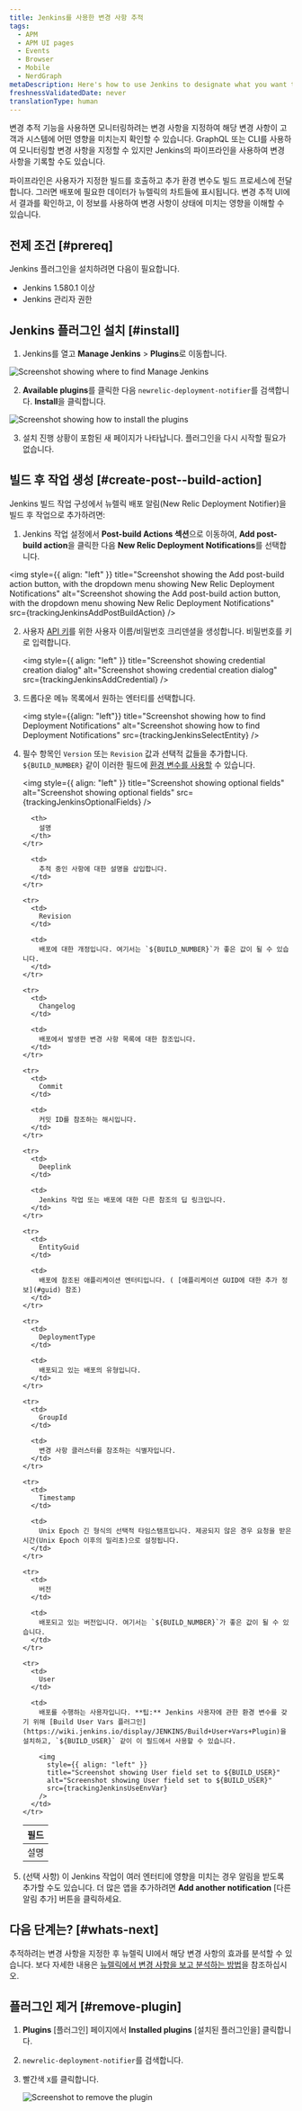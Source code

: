 ```yaml
---
title: Jenkins를 사용한 변경 사항 추적
tags:
  - APM
  - APM UI pages
  - Events
  - Browser
  - Mobile
  - NerdGraph
metaDescription: Here's how to use Jenkins to designate what you want to capture with change tracking.
freshnessValidatedDate: never
translationType: human
---
```











변경 추적 기능을 사용하면 모니터링하려는 변경 사항을 지정하여 해당 변경 사항이 고객과 시스템에 어떤 영향을 미치는지 확인할 수 있습니다. GraphQL 또는 CLI를 사용하여 모니터링할 변경 사항을 지정할 수 있지만 Jenkins의 파이프라인을 사용하여 변경 사항을 기록할 수도 있습니다.

파이프라인은 사용자가 지정한 빌드를 호출하고 추가 환경 변수도 빌드 프로세스에 전달합니다. 그러면 배포에 필요한 데이터가 뉴렐릭의 차트들에 표시됩니다. 변경 추적 UI에서 결과를 확인하고, 이 정보를 사용하여 변경 사항이 상태에 미치는 영향을 이해할 수 있습니다.

## 전제 조건 [#prereq]

Jenkins 플러그인을 설치하려면 다음이 필요합니다.

* Jenkins 1.580.1 이상
* Jenkins 관리자 권한

## Jenkins 플러그인 설치 [#install]

1. Jenkins를 열고 **Manage Jenkins** > **Plugins**로 이동합니다.

<img
  title="Screenshot showing where to find Manage Jenkins"
  alt="Screenshot showing where to find Manage Jenkins"
  src={trackingJenkinsHomePage}
/>

2. **Available plugins**를 클릭한 다음 `newrelic-deployment-notifier`를 검색합니다. **Install**을 클릭합니다.

<img
  title="Screenshot showing how to install the plugin"
  alt="Screenshot showing how to install the plugins"
  src={trackingJenkinsInstall}
/>

3. 설치 진행 상황이 포함된 새 페이지가 나타납니다. 플러그인을 다시 시작할 필요가 없습니다.

## 빌드 후 작업 생성 [#create-post--build-action]

Jenkins 빌드 작업 구성에서 뉴렐릭 배포 알림(New Relic Deployment Notifier)을 빌드 후 작업으로 추가하려면:

1. Jenkins 작업 설정에서 **Post-build Actions 섹션**으로 이동하여, **Add post-build action**을 클릭한 다음 **New Relic Deployment Notifications**를 선택합니다.

<img
  style={{ align: "left" }}
  title="Screenshot showing the Add post-build action button, with the dropdown menu showing New Relic Deployment Notifications"
  alt="Screenshot showing the Add post-build action button, with the dropdown menu showing New Relic Deployment Notifications"
  src={trackingJenkinsAddPostBuildAction}
/>

2. 사용자 [API 키](/docs/apis/intro-apis/new-relic-api-keys/)를 위한 사용자 이름/비밀번호 크리덴셜을 생성합니다. 비밀번호를 키로 입력합니다.

   <img
     style={{ align: "left" }}
     title="Screenshot showing credential creation dialog"
     alt="Screenshot showing credential creation dialog"
     src={trackingJenkinsAddCredential}
   />

3. 드롭다운 메뉴 목록에서 원하는 엔터티를 선택합니다.

   <img
     style={{align: "left"}}
     title="Screenshot showing how to find Deployment Notifications"
     alt="Screenshot showing how to find Deployment Notifications"
     src={trackingJenkinsSelectEntity}
   />

4. 필수 항목인 `Version` 또는 `Revision` 값과 선택적 값들을 추가합니다. `${BUILD_NUMBER}` 같이 이러한 필드에 [환경 변수를 사용할](https://www.jenkins.io/doc/book/pipeline/jenkinsfile/#using-environment-variables) 수 있습니다.

   <img
     style={{ align: "left" }}
     title="Screenshot showing optional fields"
     alt="Screenshot showing optional fields"
     src={trackingJenkinsOptionalFields}
   />

   <table>
     <thead>
       <tr>
         <th style={{ width: "200px" }}>
           필드
         </th>

         <th>
           설명
         </th>
       </tr>
     </thead>

     <tbody>
       <tr>
         <td>
           설명
         </td>

         <td>
           추적 중인 사항에 대한 설명을 삽입합니다.
         </td>
       </tr>

       <tr>
         <td>
           Revision
         </td>

         <td>
           배포에 대한 개정입니다. 여기서는 `${BUILD_NUMBER}`가 좋은 값이 될 수 있습니다.
         </td>
       </tr>

       <tr>
         <td>
           Changelog
         </td>

         <td>
           배포에서 발생한 변경 사항 목록에 대한 참조입니다.
         </td>
       </tr>

       <tr>
         <td>
           Commit
         </td>

         <td>
           커밋 ID를 참조하는 해시입니다.
         </td>
       </tr>

       <tr>
         <td>
           Deeplink
         </td>

         <td>
           Jenkins 작업 또는 배포에 대한 다른 참조의 딥 링크입니다.
         </td>
       </tr>

       <tr>
         <td>
           EntityGuid
         </td>

         <td>
           배포에 참조된 애플리케이션 엔터티입니다. ( [애플리케이션 GUID에 대한 추가 정보](#guid) 참조)
         </td>
       </tr>

       <tr>
         <td>
           DeploymentType
         </td>

         <td>
           배포되고 있는 배포의 유형입니다.
         </td>
       </tr>

       <tr>
         <td>
           GroupId
         </td>

         <td>
           변경 사항 클러스터를 참조하는 식별자입니다.
         </td>
       </tr>

       <tr>
         <td>
           Timestamp
         </td>

         <td>
           Unix Epoch 긴 형식의 선택적 타임스탬프입니다. 제공되지 않은 경우 요청을 받은 시간(Unix Epoch 이후의 밀리초)으로 설정됩니다.
         </td>
       </tr>

       <tr>
         <td>
           버전
         </td>

         <td>
           배포되고 있는 버전입니다. 여기서는 `${BUILD_NUMBER}`가 좋은 값이 될 수 있습니다.
         </td>
       </tr>

       <tr>
         <td>
           User
         </td>

         <td>
           배포를 수행하는 사용자입니다. **팁:** Jenkins 사용자에 관한 환경 변수를 갖기 위해 [Build User Vars 플러그인](https://wiki.jenkins.io/display/JENKINS/Build+User+Vars+Plugin)을 설치하고, `${BUILD_USER}` 같이 이 필드에서 사용할 수 있습니다.

           <img
             style={{ align: "left" }}
             title="Screenshot showing User field set to ${BUILD_USER}"
             alt="Screenshot showing User field set to ${BUILD_USER}"
             src={trackingJenkinsUseEnvVar}
           />
         </td>
       </tr>
     </tbody>
   </table>

5. (선택 사항) 이 Jenkins 작업이 여러 엔터티에 영향을 미치는 경우 알림을 받도록 추가할 수도 있습니다. 더 많은 앱을 추가하려면 **Add another notification** \[다른 알림 추가] 버튼을 클릭하세요.

## 다음 단계는? [#whats-next]

추적하려는 변경 사항을 지정한 후 뉴렐릭 UI에서 해당 변경 사항의 효과를 분석할 수 있습니다. 보다 자세한 내용은 [뉴렐릭에서 변경 사항을 보고 분석하는 방법](/docs/change-tracking/change-tracking-view-analyze)을 참조하십시오.

## 플러그인 제거 [#remove-plugin]

1. **Plugins** \[플러그인] 페이지에서 **Installed plugins** \[설치된 플러그인을] 클릭합니다.

2. `newrelic-deployment-notifier`를 검색합니다.

3. 빨간색 `X`를 클릭합니다.

   <img title="Screenshot to remove the plugin" alt="Screenshot to remove the plugin" src={trackingJenkinsRollback}/>